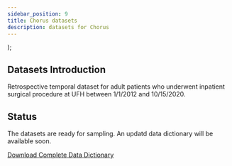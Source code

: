 ```yaml
---
sidebar_position: 9
title: Chorus datasets
description: datasets for Chorus
---
```


   <div>
      <Excel datas={datas} />
    </div>
);


## Datasets Introduction
Retrospective temporal dataset for adult patients who underwent inpatient surgical procedure at UFH between 1/1/2012 and 10/15/2020.
## Status
The datasets are ready for sampling. An updatd data dictionary will be available soon.

[Download Complete Data Dictionary](./UF_data_dictionary.xlsx)

<ExcelShow/>